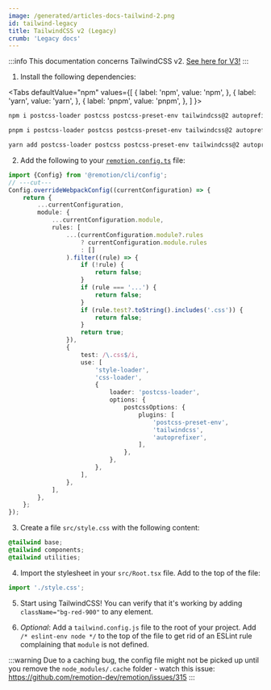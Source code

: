 ```yaml
---
image: /generated/articles-docs-tailwind-2.png
id: tailwind-legacy
title: TailwindCSS v2 (Legacy)
crumb: 'Legacy docs'
---
```



:::info
This documentation concerns TailwindCSS v2. [See here for V3!](/docs/tailwind)
:::

1. Install the following dependencies:

<Tabs
defaultValue="npm"
values={[
{ label: 'npm', value: 'npm', },
{ label: 'yarn', value: 'yarn', },
{ label: 'pnpm', value: 'pnpm', },
]
}>
<TabItem value="npm">

```bash
npm i postcss-loader postcss postcss-preset-env tailwindcss@2 autoprefixer
```

  </TabItem>
  <TabItem value="pnpm">

```bash
pnpm i postcss-loader postcss postcss-preset-env tailwindcss@2 autoprefixer
```

  </TabItem>

  <TabItem value="yarn">

```bash
yarn add postcss-loader postcss postcss-preset-env tailwindcss@2 autoprefixer
```

  </TabItem>
</Tabs>

2. Add the following to your [`remotion.config.ts`](/docs/config) file:

```ts twoslash
import {Config} from '@remotion/cli/config';
// ---cut---
Config.overrideWebpackConfig((currentConfiguration) => {
	return {
		...currentConfiguration,
		module: {
			...currentConfiguration.module,
			rules: [
				...(currentConfiguration.module?.rules
					? currentConfiguration.module.rules
					: []
				).filter((rule) => {
					if (!rule) {
						return false;
					}
					if (rule === '...') {
						return false;
					}
					if (rule.test?.toString().includes('.css')) {
						return false;
					}
					return true;
				}),
				{
					test: /\.css$/i,
					use: [
						'style-loader',
						'css-loader',
						{
							loader: 'postcss-loader',
							options: {
								postcssOptions: {
									plugins: [
										'postcss-preset-env',
										'tailwindcss',
										'autoprefixer',
									],
								},
							},
						},
					],
				},
			],
		},
	};
});
```

3. Create a file `src/style.css` with the following content:

```css
@tailwind base;
@tailwind components;
@tailwind utilities;
```

4. Import the stylesheet in your `src/Root.tsx` file. Add to the top of the file:

```js
import './style.css';
```

5.  Start using TailwindCSS! You can verify that it's working by adding `className="bg-red-900"` to any element.

6.  _Optional_: Add a `tailwind.config.js` file to the root of your project. Add `/* eslint-env node */` to the top of the file to get rid of an ESLint rule complaining that `module` is not defined.

:::warning
Due to a caching bug, the config file might not be picked up until you remove the `node_modules/.cache` folder - watch this issue: https://github.com/remotion-dev/remotion/issues/315
:::
